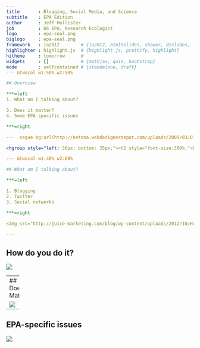 ```yaml
---
title       : Blogging, Social Media, and Science
subtitle    : EPA Edition
author      : Jeff Hollister
job         : US EPA, Research Ecologist
logo        : epa-seal.png
biglogo     : epa-seal.png
framework   : io2012        # {io2012, html5slides, shower, dzslides, ...}
highlighter : highlight.js  # {highlight.js, prettify, highlight}
hitheme     : tomorrow      # 
widgets     : []            # {mathjax, quiz, bootstrap}
mode        : selfcontained # {standalone, draft}
--- &twocol w1:50% w2:50%

## Overview

***=left
1. What am I talking about?

3. Does it matter?
4. Some EPA specific issues

***=right

--- .segue bg:url(http://netdna.webdesignerdepot.com/uploads/2009/03/070104_booger-blogger.jpg)

<hgroup style="left: 30px; bottom: 35px;"><h2 style="font-size:300%;">What am I talking about?</h2></hgroup>

--- &twocol w1:40% w2:60%

## What am I talking about?

***=left

1. Blogging
2. Twitter
3. Social networks

***=right

<img src="http://juice-marketing.com/blog/wp-content/uploads/2012/10/Hubspot-The-Rank-Nazi.jpg" />

--- 
```


## How do you do it?

<img src="http://blaugh.com/cartoons/070104_booger-blogger.gif" />

--- 
## Does it Matter?

<img src="http://imgs.xkcd.com/comics/ablogalypse.png" />

---

## EPA-specific issues

<img src="http://imgs.xkcd.com/comics/dangers.png" />




